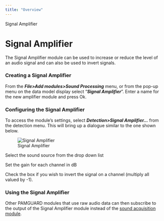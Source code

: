 ```yaml
---
title: "Overview"
---
```

 Signal Amplifier  

Signal Amplifier
================

The Signal Amplifier module can be used to increase or reduce the level of an audio signal and can also be used to invert signals.

### Creating a Signal Amplifier

From the **_File>Add modules>Sound Processing_** menu, or from the pop-up menu on the data model display select "**_Signal Amplifier_**". Enter a name for the new amplifier module and press Ok.

  

### Configuring the Signal Amplifier

To access the module's settings, select _**Detection>Signal Amplifier...**_ from the detection menu. This will bring up a dialogue similar to the one shown below.

  
![Signal Amplifier](images/amplifier.png)  

Select the sound source from the drop down list

Set the gain for each channel in dB

Check the box if you wish to invert the signal on a channel (multiply all valued by -1).

### Using the Signal Amplifier

Other PAMGUARD modules that use raw audio data can then subscribe to the output of the Signal Amplifier module instead of the [sound acquisition module](../../AcquisitionHelp/docs/AcquisitionOverview.html).
